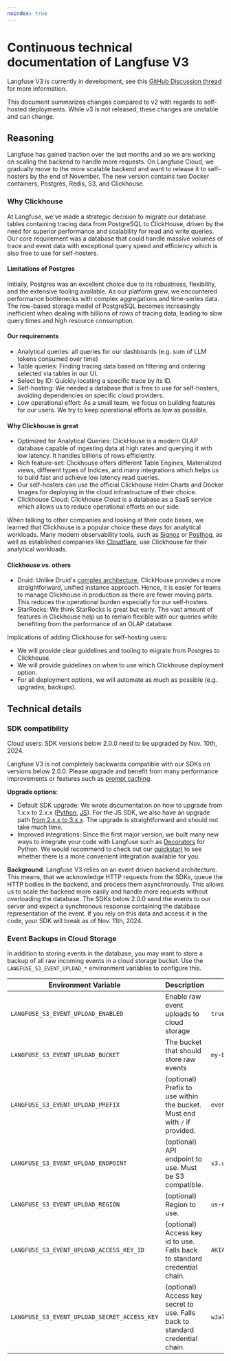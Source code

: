 ```yaml
---
noindex: true
---
```


# Continuous technical documentation of Langfuse V3

Langfuse V3 is currently in development, see this [GitHub Discussion thread](https://github.com/orgs/langfuse/discussions/1902) for more information.

This document summarizes changes compared to v2 with regards to self-hosted deployments. While v3 is not released, these changes are unstable and can change.

## Reasoning

Langfuse has gained traction over the last months and so we are working on scaling the backend to handle more requests. On Langfuse Cloud, we gradually move to the more scalable backend and want to release it to self-hosters by the end of November. The new version contains two Docker containers, Postgres, Redis, S3, and Clickhouse.


### Why Clickhouse

At Langfuse, we've made a strategic decision to migrate our database tables containing tracing data from PostgreSQL to ClickHouse, driven by the need for superior performance and scalability for read and write queries. Our core requirement was a database that could handle massive volumes of trace and event data with exceptional query speed and efficiency which is also free to use for self-hosters.

#### Limitations of Postgres
Initially, Postgres was an excellent choice due to its robustness, flexibility, and the extensive tooling available. As our platform grew, we encountered performance bottlenecks with complex aggregations and time-series data. The row-based storage model of PostgreSQL becomes increasingly inefficient when dealing with billions of rows of tracing data, leading to slow query times and high resource consumption.

#### Our requirements
- Analytical queries: all queries for our dashboards (e.g. sum of LLM tokens consumed over time)
- Table queries: Finding tracing data based on filtering and ordering selected via tables in our UI.
- Select by ID: Quickly locating a specific trace by its ID.
- Self-hosting: We needed a database that is free to use for self-hosters, avoiding dependencies on specific cloud providers.
- Low operational effort: As a small team, we focus on building features for our users. We try to keep operational efforts as low as possible.


#### Why Clickhouse is great
-	Optimized for Analytical Queries: ClickHouse is a modern OLAP database capable of ingesting data at high rates and querying it with low latency. It handles billions of rows efficiently.
- Rich feature-set: Clickhouse offers different Table Engines, Materialized views, different types of Indices, and many integrations which helps us to build fast and achieve low latency read queries.
- Our self-hosters can use the official Clickhouse Helm Charts and Docker Images for deploying in the cloud infrastructure of their choice.
- Clickhouse Cloud: Clickhouse Cloud is a database as a SaaS service which allows us to reduce operational efforts on our side.

When talking to other companies and looking at their code bases, we learned that Clickhouse is a popular choice these days for analytical workloads. Many modern observability tools, such as [Signoz](https://signoz.io/) or [Posthog](https://posthog.com/), as well as established companies like [Cloudflare](https://blog.cloudflare.com/http-analytics-for-6m-requests-per-second-using-clickhouse/), use Clickhouse for their analytical workloads.


#### Clickhouse vs. others
- Druid: Unlike Druid's [complex architecture](https://posthog.com/blog/clickhouse-vs-druid), ClickHouse provides a more straightforward, unified instance approach. Hence, it is easier for teams to manage Clickhouse in production as there are fewer moving parts. This reduces the operational burden especially for our self-hosters.
- StarRocks: We think StarRocks is great but early. The vast amount of features in Clickhouse help us to remain flexible with our queries while benefiting from the performance of an OLAP database.


Implications of adding Clickhouse for self-hosting users:
- We will provide clear guidelines and tooling to migrate from Postgres to Clickhouse.
- We will provide guidelines on when to use which Clickhouse deployment option.
- For all deployment options, we will automate as much as possible (e.g. upgrades, backups).

## Technical details
### SDK compatibility

<Callout type="warning">
  Cloud users: SDK versions below 2.0.0 need to be upgraded by Nov. 10th, 2024.
</Callout>

Langfuse V3 is not completely backwards compatible with our SDKs on versions below 2.0.0. Please upgrade and benefit from many performance improvements or features such as [prompt caching](https://langfuse.com/changelog/2024-02-05-sdk-level-prompt-caching).


**Upgrade options**:
- Default SDK upgrade: We wrote documentation on how to upgrade from 1.x.x to 2.x.x ([Python](https://langfuse.com/docs/sdk/python/low-level-sdk#upgrading-from-v1xx-to-v2xx), [JS](https://langfuse.com/docs/sdk/typescript/guide#upgrade1to2)). For the JS SDK, we also have an upgrade path [from 2.x.x to 3.x.x](https://langfuse.com/docs/sdk/typescript/guide#upgrade2to3). The upgrade is straightforward and should not take much time.
- Improved integrations: Since the first major version, we built many new ways to integrate your code with Langfuse such as [Decorators](https://langfuse.com/docs/sdk/python/decorators) for Python. We would recommend to check out our [quickstart](https://langfuse.com/docs/get-started) to see whether there is a more convenient integration available for you.


**Background**: Langfuse V3 relies on an event driven backend architecture. This means, that we acknowledge HTTP requests from the SDKs, queue the HTTP bodies in the backend, and process them asynchronously. This allows us to scale the backend more easily and handle more requests without overloading the database. The SDKs below 2.0.0 send the events to our server and expect a synchronous response containing the database representation of the event. If you rely on this data and access it in the code, your SDK will break as of Nov. 11th, 2024.

### Event Backups in Cloud Storage

In addition to storing events in the database, you may want to store a backup of all raw incoming events in a cloud storage bucket.
Use the `LANGFUSE_S3_EVENT_UPLOAD_*` environment variables to configure this.

| Environment Variable                         | Description                                                                   | Example                                    |
| -------------------------------------------- | ----------------------------------------------------------------------------- | ------------------------------------------ |
| `LANGFUSE_S3_EVENT_UPLOAD_ENABLED`           | Enable raw event uploads to cloud storage                                     | `true`                                     |
| `LANGFUSE_S3_EVENT_UPLOAD_BUCKET`            | The bucket that should store raw events                                       | `my-bucket`                                |
| `LANGFUSE_S3_EVENT_UPLOAD_PREFIX`            | (optional) Prefix to use within the bucket. Must end with `/` if provided.    | `events/`                                  |
| `LANGFUSE_S3_EVENT_UPLOAD_ENDPOINT`          | (optional) API endpoint to use. Must be S3 compatible.                        | `s3.us-east-1.amazonaws.com`               |
| `LANGFUSE_S3_EVENT_UPLOAD_REGION`            | (optional) Region to use.                                                     | `us-east-1`                                |
| `LANGFUSE_S3_EVENT_UPLOAD_ACCESS_KEY_ID`     | (optional) Access key id to use. Falls back to standard credential chain.     | `AKIAIOSFODNN7EXAMPLE`                     |
| `LANGFUSE_S3_EVENT_UPLOAD_SECRET_ACCESS_KEY` | (optional) Access key secret to use. Falls back to standard credential chain. | `wJalrXUtnFEMI/K7MDENG/bPxRfiCYEXAMPLEKEY` |


